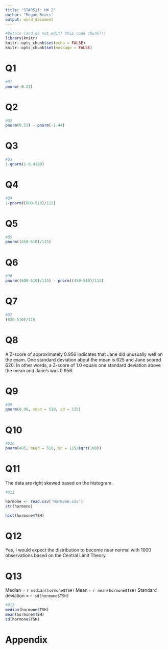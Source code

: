```yaml
---
title: "STAR511: HW 2"
author: "Megan Sears"
output: word_document
---
```


```r
#Retain (and do not edit) this code chunk!!!
library(knitr)
knitr::opts_chunk$set(echo = FALSE)
knitr::opts_chunk$set(message = FALSE)
```

# Q1

```r
#Q1
pnorm(-0.21)
```

# Q2

```r
#Q2
pnorm(0.53) - pnorm(-1.44)
```

# Q3

```r
#Q3
1-qnorm(1-0.4180)
```

# Q4

```r
#Q4
1-pnorm((600-510)/115)
```

# Q5

```r
#Q5
pnorm((450-510)/115)
```

# Q6

```r
#Q6
pnorm((600-510)/115) - pnorm((450-510)/115)
```

# Q7

```r
#Q7
(620-510)/115
```

# Q8

A Z-score of approximately 0.956 indicates that Jane did unusually well on the exam. One standard deviation about the mean is 625 and Jane scored 620. In other words, a Z-score of 1.0 equals one standard deviation above the mean and Jane's was 0.956. 

# Q9

```r
#Q9
qnorm(0.90, mean = 510, sd = 115)
```

# Q10

```r
#Q10
pnorm(485, mean = 510, sd = 115/sqrt(100))

```

# Q11

The data are right skewed based on the histogram. 

```r
#Q11

hormone <- read.csv('Hormone.csv')
str(hormone)

hist(hormone$TSH)

```

# Q12

Yes, I would expect the distribution to become near normal with 1000 observations based on the Central Limit Theory. 

# Q13

Median = `r median(hormone$TSH)`
Mean = `r mean(hormone$TSH)`
Standard deviation = `r sd(hormone$TSH)`

```r
#Q13
median(hormone$TSH)
mean(hormone$TSH)
sd(hormone$TSH)
```

# Appendix
```r
```